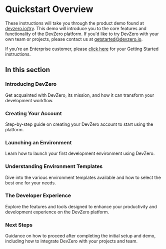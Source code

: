 # Quickstart Overview

These instructions will take you through the product demo found at [devzero.io/try](https://devzero.io/try). This demo will introduce you to the core features and functionality of the DevZero platform. If you'd like to try DevZero with your own team or projects, please contact us at [getstarted@devzero.io](mailto:getstarted@devzero.io).

If you’re an Enterprise customer, please [click here](#) for your Getting Started instructions.

## In this section

### Introducing DevZero

Get acquainted with DevZero, its mission, and how it can transform your development workflow.

### Creating Your Account

Step-by-step guide on creating your DevZero account to start using the platform.

### Launching an Environment

Learn how to launch your first development environment using DevZero.

### Understanding Environment Templates

Dive into the various environment templates available and how to select the best one for your needs.

### The Developer Experience

Explore the features and tools designed to enhance your productivity and development experience on the DevZero platform.

### Next Steps

Guidance on how to proceed after completing the initial setup and demo, including how to integrate DevZero with your projects and team.
